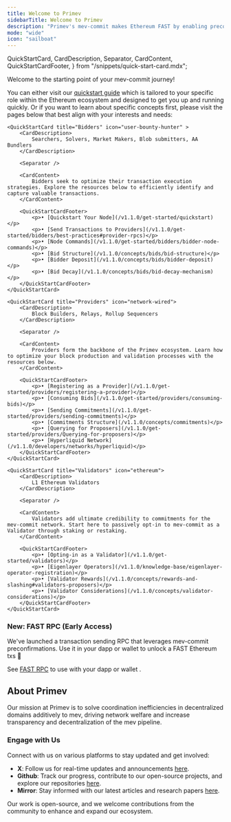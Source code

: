 ```yaml
---
title: Welcome to Primev
sidebarTitle: Welcome to Primev
description: "Primev's mev-commit makes Ethereum FAST by enabling preconfirmations and new types of mev using an encrypted mempool, enhancing yield for opted-in validators."
mode: "wide"
icon: "sailboat"
---
```


  QuickStartCard,
  CardDescription,
  Separator,
  CardContent,
  QuickStartCardFooter,
} from "/snippets/quick-start-card.mdx";

Welcome to the starting point of your mev-commit journey!  
  
You can either visit our [quickstart guide](/v1.1.0/get-started/quickstart) which is tailored to your specific role within the Ethereum ecosystem and designed to get you up and running quickly.
Or if you want to learn about specific concepts first, please visit the pages below that best align with your interests and needs:

<CardGroup cols={3}>

    <QuickStartCard title="Bidders" icon="user-bounty-hunter" >
        <CardDescription>
            Searchers, Solvers, Market Makers, Blob submitters, AA Bundlers
        </CardDescription>

        <Separator />

        <CardContent>
            Bidders seek to optimize their transaction execution strategies. Explore the resources below to efficiently identify and capture valuable transactions.
        </CardContent>

        <QuickStartCardFooter>
            <p>• [Quickstart Your Node](/v1.1.0/get-started/quickstart)</p>
            <p>• [Send Transactions to Providers](/v1.1.0/get-started/bidders/best-practices#provider-rpcs)</p>
            <p>• [Node Commands](/v1.1.0/get-started/bidders/bidder-node-commands)</p>
            <p>• [Bid Structure](/v1.1.0/concepts/bids/bid-structure)</p>
            <p>• [Bidder Deposit](/v1.1.0/concepts/bids/bidder-deposit)</p>
            <p>• [Bid Decay](/v1.1.0/concepts/bids/bid-decay-mechanism)</p>
        </QuickStartCardFooter>
    </QuickStartCard>

    <QuickStartCard title="Providers" icon="network-wired">
        <CardDescription>
            Block Builders, Relays, Rollup Sequencers
        </CardDescription>

        <Separator />

        <CardContent>
            Providers form the backbone of the Primev ecosystem. Learn how to optimize your block production and validation processes with the resources below.
        </CardContent>

        <QuickStartCardFooter>
            <p>• [Registering as a Provider](/v1.1.0/get-started/providers/registering-a-provider)</p>
            <p>• [Consuming Bids](/v1.1.0/get-started/providers/consuming-bids)</p>
            <p>• [Sending Commitments](/v1.1.0/get-started/providers/sending-commitments)</p>
            <p>• [Commitments Structure](/v1.1.0/concepts/commitments)</p>
            <p>• [Querying for Proposers](/v1.1.0/get-started/providers/Querying-for-proposers)</p>
            <p>• [Hyperliquid Network](/v1.1.0/developers/networks/hyperliquid)</p>
        </QuickStartCardFooter>
    </QuickStartCard>

    <QuickStartCard title="Validators" icon="ethereum">
        <CardDescription>
            L1 Ethereum Validators
        </CardDescription>

        <Separator />

        <CardContent>
            Validators add ultimate credibility to commitments for the mev-commit network. Start here to passively opt-in to mev-commit as a Validator through staking or restaking.
        </CardContent>

        <QuickStartCardFooter>
            <p>• [Opting-in as a Validator](/v1.1.0/get-started/validators)</p>
            <p>• [Eigenlayer Operators](/v1.1.0/knowledge-base/eigenlayer-operator-registration)</p>
            <p>• [Validator Rewards](/v1.1.0/concepts/rewards-and-slashing#validators-proposers)</p>
            <p>• [Validator Considerations](/v1.1.0/concepts/validator-considerations)</p>
        </QuickStartCardFooter>
    </QuickStartCard>

</CardGroup>

### New: FAST RPC (Early Access)

We've launched a transaction sending RPC that leverages mev-commit preconfirmations. Use it in your dapp or wallet to unlock a FAST Ethereum txs 🎉

See [FAST RPC](/v1.1.0/get-started/fastrpc) to use with your dapp or wallet
.

## About Primev

Our mission at Primev is to solve coordination inefficiencies in decentralized domains additively to mev, driving network welfare and increase transparency and decentralization of the mev pipeline.

### Engage with Us

Connect with us on various platforms to stay updated and get involved:

- **X**: Follow us for real-time updates and announcements [here](https://x.com/primev_xyz).
- **Github**: Track our progress, contribute to our open-source projects, and explore our repositories [here](https://github.com/primev).
- **Mirror**: Stay informed with our latest articles and research papers [here](https://mirror.xyz/preconf.eth).

Our work is open-source, and we welcome contributions from the community to enhance and expand our ecosystem.
